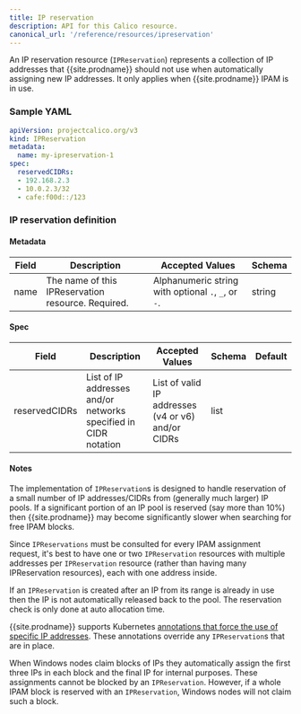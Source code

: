 ```yaml
---
title: IP reservation
description: API for this Calico resource.
canonical_url: '/reference/resources/ipreservation'
---
```


An IP reservation resource (`IPReservation`) represents a collection of IP addresses that {{site.prodname}} should 
not use when automatically assigning new IP addresses.  It only applies when {{site.prodname}} IPAM is in use.

### Sample YAML

```yaml
apiVersion: projectcalico.org/v3
kind: IPReservation
metadata:
  name: my-ipreservation-1
spec:
  reservedCIDRs:
  - 192.168.2.3
  - 10.0.2.3/32
  - cafe:f00d::/123
```

### IP reservation definition

#### Metadata

| Field       | Description                 | Accepted Values   | Schema |
|-------------|-----------------------------|-------------------|--------|
| name     |  The name of this IPReservation resource. Required. | Alphanumeric string with optional `.`, `_`, or `-`. | string |

#### Spec

| Field          | Description                 | Accepted Values   | Schema | Default    |
|----------------|-----------------------------|-------------------|--------|------------|
| reservedCIDRs  | List of IP addresses and/or networks specified in CIDR notation  | List of valid IP addresses (v4 or v6) and/or CIDRs | list | |

#### Notes

The implementation of `IPReservation`s is designed to handle reservation of a small number of IP addresses/CIDRs from
(generally much larger) IP pools.  If a significant portion of an IP pool is reserved (say more than 10%) then 
{{site.prodname}} may become significantly slower when searching for free IPAM blocks.

Since `IPReservations` must be consulted for every IPAM assignment request, it's best to have one or two 
`IPReservation` resources with multiple addresses per `IPReservation` resource (rather than having many IPReservation
resources), each with one address inside.

If an `IPReservation` is created after an IP from its range is already in use then the IP is not automatically 
released back to the pool.  The reservation check is only done at auto allocation time.

{{site.prodname}} supports Kubernetes [annotations that force the use of specific IP addresses](/reference/cni-plugin/configuration#requesting-a-specific-ip-address). These annotations override any `IPReservation`s that 
are in place.

When Windows nodes claim blocks of IPs they automatically assign the first three IPs
in each block and the final IP for internal purposes.  These assignments cannot be blocked by an `IPReservation`.
However, if a whole IPAM block is reserved with an `IPReservation`, Windows nodes will not claim such a block.
